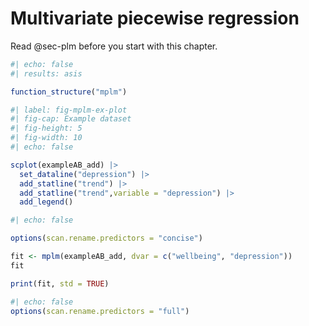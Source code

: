 # Multivariate piecewise regression {#sec-mplm}

::: callout-note
Read @sec-plm before you start with this chapter.
:::

```r
#| echo: false
#| results: asis

function_structure("mplm")
```

```r
#| label: fig-mplm-ex-plot
#| fig-cap: Example dataset
#| fig-height: 5
#| fig-width: 10
#| echo: false

scplot(exampleAB_add) |> 
  set_dataline("depression") |> 
  add_statline("trend") |> 
  add_statline("trend",variable = "depression") |> 
  add_legend()
```
```r
#| echo: false

options(scan.rename.predictors = "concise")

```


```r
fit <- mplm(exampleAB_add, dvar = c("wellbeing", "depression"))
fit
```

```r
print(fit, std = TRUE)
```

```r
#| echo: false
options(scan.rename.predictors = "full")
```
